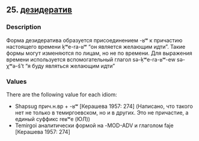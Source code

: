 ## 25. <a href =  'https://agricolamz.github.io/The_Circassian_Isoglosses_Database/25.html'>дезидератив</a>
### Description

Форма дезидератива образуется присоединением -ʁʷ к причастию настоящего времени ḳʷe-ra-ʁʷ "он является желающим идти". Такие формы могут изменяются по лицам, но не по времени. Для выражения времени используется вспомогательный глагол sə-ḳʷe-ra-ʁʷ-ew sə-χʷə-š't "я буду являться желающим идти"

### Values
There are the following value for each idiom:

* Shapsug  прич.н.вр + -ʁʷ [Керашева 1957: 274] (Написано, что такого нет не только в темиргоевском, но и в других. Это не причастие, а единый суффикс reʁʷe (ЮЛ))
* Temirgoi  аналитически формой на -MOD-ADV и глаголом faje [Керашева 1957: 274] 

